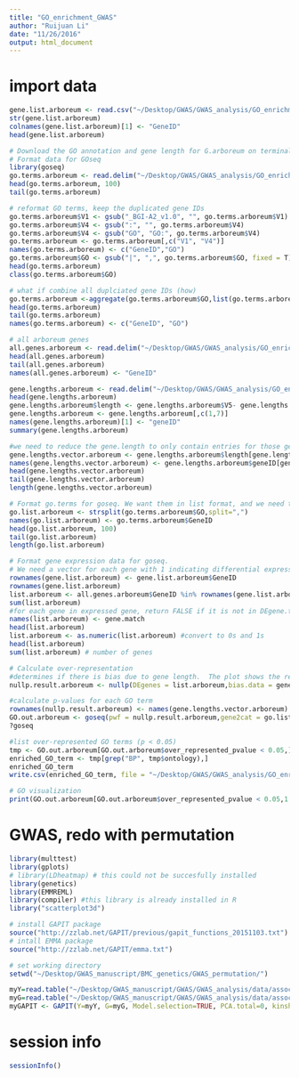 ```yaml
---
title: "GO_enrichment_GWAS"
author: "Ruijuan Li"
date: "11/26/2016"
output: html_document
---
```


# import data 
```r
gene.list.arboreum <- read.csv("~/Desktop/GWAS/GWAS_analysis/GO_enrichment/gene_list.csv", header = T)
str(gene.list.arboreum)
colnames(gene.list.arboreum)[1] <- "GeneID"
head(gene.list.arboreum)

# Download the GO annotation and gene length for G.arboreum on terminal end
# Format data for GOseq
library(goseq)
go.terms.arboreum <- read.delim("~/Desktop/GWAS/GWAS_analysis/GO_enrichment/G.arboreum_BGI-CGP_v1.0_genes2GO_modified.txt",header=FALSE,as.is=TRUE)
head(go.terms.arboreum, 100)
tail(go.terms.arboreum)

# reformat GO terms, keep the duplicated gene IDs 
go.terms.arboreum$V1 <- gsub("_BGI-A2_v1.0", "", go.terms.arboreum$V1)
go.terms.arboreum$V4 <- gsub(":", "", go.terms.arboreum$V4)
go.terms.arboreum$V4 <- gsub("GO", "GO:", go.terms.arboreum$V4)
go.terms.arboreum <- go.terms.arboreum[,c("V1", "V4")]
names(go.terms.arboreum) <- c("GeneID","GO")
go.terms.arboreum$GO <- gsub("|", ",", go.terms.arboreum$GO, fixed = T) 
head(go.terms.arboreum)
class(go.terms.arboreum$GO)

# what if combine all duplciated gene IDs (how)
go.terms.arboreum <-aggregate(go.terms.arboreum$GO,list(go.terms.arboreum$GeneID), paste, collapse=",")
head(go.terms.arboreum)
tail(go.terms.arboreum)
names(go.terms.arboreum) <- c("GeneID", "GO")

# all arboreum genes 
all.genes.arboreum <- read.delim("~/Desktop/GWAS/GWAS_analysis/GO_enrichment/arboreum_gene_ID.txt",as.is=TRUE)
head(all.genes.arboreum)
tail(all.genes.arboreum)
names(all.genes.arboreum) <- "GeneID"

gene.lengths.arboreum <- read.delim("~/Desktop/GWAS/GWAS_analysis/GO_enrichment/gene_ID_start_end",as.is=TRUE, header = F)
head(gene.lengths.arboreum)
gene.lengths.arboreum$length <- gene.lengths.arboreum$V5- gene.lengths.arboreum$V4 + 1
gene.lengths.arboreum <- gene.lengths.arboreum[,c(1,7)]
names(gene.lengths.arboreum)[1] <- "geneID"
summary(gene.lengths.arboreum) 

#we need to reduce the gene.length to only contain entries for those genes in our expressed.genes set.  We also need this as a vector
gene.lengths.vector.arboreum <- gene.lengths.arboreum$length[gene.lengths.arboreum$geneID %in% all.genes.arboreum$GeneID]
names(gene.lengths.vector.arboreum) <- gene.lengths.arboreum$geneID[gene.lengths.arboreum$geneID %in% all.genes.arboreum$GeneID]
head(gene.lengths.vector.arboreum)
tail(gene.lengths.vector.arboreum)
length(gene.lengths.vector.arboreum)

# Format go.terms for goseq. We want them in list format, and we need to separate the terms into separate elements.
go.list.arboreum <- strsplit(go.terms.arboreum$GO,split=",")
names(go.list.arboreum) <- go.terms.arboreum$GeneID
head(go.list.arboreum, 100)
tail(go.list.arboreum)
length(go.list.arboreum)

# Format gene expression data for goseq. 
# We need a vector for each gene with 1 indicating differential expression and 0 indicating no differential expression.
rownames(gene.list.arboreum) <- gene.list.arboreum$GeneID
rownames(gene.list.arboreum)
list.arboreum <- all.genes.arboreum$GeneID %in% rownames(gene.list.arboreum) 
sum(list.arboreum)
#for each gene in expressed gene, return FALSE if it is not in DEgene.trt and TRUE if it is.
names(list.arboreum) <- gene.match
head(list.arboreum)
list.arboreum <- as.numeric(list.arboreum) #convert to 0s and 1s
head(list.arboreum)
sum(list.arboreum) # number of genes 

# Calculate over-representation
#determines if there is bias due to gene length.  The plot shows the relationship.
nullp.result.arboreum <- nullp(DEgenes = list.arboreum,bias.data = gene.lengths.vector.arboreum)

#calculate p-values for each GO term
rownames(nullp.result.arboreum) <- names(gene.lengths.vector.arboreum) #because of a bug in nullp()
GO.out.arboreum <- goseq(pwf = nullp.result.arboreum,gene2cat = go.list.arboreum,test.cats=("GO:BP"), use_genes_without_cat=T)
?goseq

#list over-represented GO terms (p < 0.05)
tmp <- GO.out.arboreum[GO.out.arboreum$over_represented_pvalue < 0.05,]
enriched_GO_term <- tmp[grep("BP", tmp$ontology),]
enriched_GO_term
write.csv(enriched_GO_term, file = "~/Desktop/GWAS/GWAS_analysis/GO_enrichment/enriched_GO_term.csv")

# GO visualization
print(GO.out.arboreum[GO.out.arboreum$over_represented_pvalue < 0.05,1:2],row.names=FALSE)

```

# GWAS, redo with permutation  
```r
library(multtest)
library(gplots)
# library(LDheatmap) # this could not be succesfully installed 
library(genetics)
library(EMMREML)
library(compiler) #this library is already installed in R
library("scatterplot3d")

# install GAPIT package 
source("http://zzlab.net/GAPIT/previous/gapit_functions_20151103.txt")
# intall EMMA package 
source("http://zzlab.net/GAPIT/emma.txt")

# set working directory 
setwd("~/Desktop/GWAS_manuscript/BMC_genetics/GWAS_permutation/")

myY=read.table("~/Desktop/GWAS_manuscript/GWAS/GWAS_analysis/data/association/GAPIT/myGAPIT/246_FI.txt", head=TRUE)
myG=read.table("~/Desktop/GWAS_manuscript/GWAS/GWAS_analysis/data/association/GAPIT/myGAPIT/246_7220_chr14_sorted.hmp.txt", head=F)
myGAPIT <- GAPIT(Y=myY, G=myG, Model.selection=TRUE, PCA.total=0, kinship.algorithm=c("EMMA"))

```

# session info
```r
sessionInfo() 
``` 




